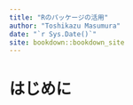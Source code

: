 ```yaml
--- 
title: "Rのパッケージの活用"
author: "Toshikazu Masumura"
date: "`r Sys.Date()`"
site: bookdown::bookdown_site
---
```


# はじめに {-}

